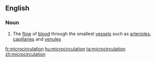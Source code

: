 ==English==

===Noun===
{{wikipedia}}
{{en-noun|-}}

# The [[flow]] of [[blood]] through the smallest [[vessel]]s such as [[arteriole]]s, [[capillary|capillaries]] and [[venule]]s

[[fr:microcirculation]]
[[hu:microcirculation]]
[[ta:microcirculation]]
[[zh:microcirculation]]